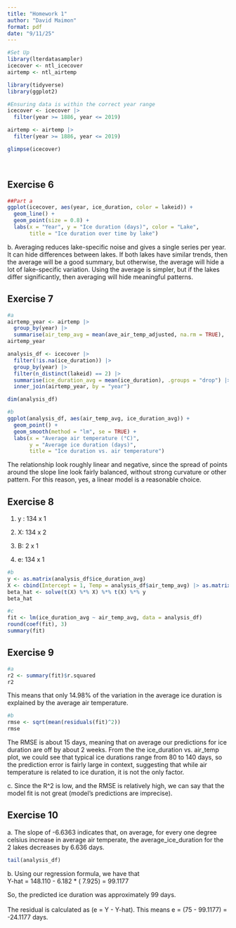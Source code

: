 ```yaml
---
title: "Homework 1"
author: "David Maimon"
format: pdf
date: "9/11/25"
---
```


```r
#Set Up 
library(lterdatasampler)
icecover <- ntl_icecover 
airtemp <- ntl_airtemp

library(tidyverse)
library(ggplot2)

#Ensuring data is within the correct year range
icecover <- icecover |>
  filter(year >= 1886, year <= 2019)

airtemp <- airtemp |>
  filter(year >= 1886, year <= 2019)

glimpse(icecover)

```

\

## Exercise 6

```r
##Part a
ggplot(icecover, aes(year, ice_duration, color = lakeid)) +
  geom_line() +
  geom_point(size = 0.8) +
  labs(x = "Year", y = "Ice duration (days)", color = "Lake",
       title = "Ice duration over time by lake")


```

b\. Averaging reduces lake-specific noise and gives a single series per year. It can hide differences between lakes. If both lakes have similar trends, then the average will be a good summary, but otherwise, the average will hide a lot of lake-specific variation. Using the average is simpler, but if the lakes differ significantly, then averaging will hide meaningful patterns.

## Exercise 7

```r
#a
airtemp_year <- airtemp |>
  group_by(year) |>
  summarise(air_temp_avg = mean(ave_air_temp_adjusted, na.rm = TRUE), .groups = "drop")
airtemp_year

analysis_df <- icecover |>
  filter(!is.na(ice_duration)) |>
  group_by(year) |>
  filter(n_distinct(lakeid) == 2) |>
  summarise(ice_duration_avg = mean(ice_duration), .groups = "drop") |>
  inner_join(airtemp_year, by = "year")

dim(analysis_df)


```

```r
#b
ggplot(analysis_df, aes(air_temp_avg, ice_duration_avg)) +
  geom_point() +
  geom_smooth(method = "lm", se = TRUE) +
  labs(x = "Average air temperature (°C)",
       y = "Average ice duration (days)",
       title = "Ice duration vs. air temperature")
```

The relationship look roughly linear and negative, since the spread of points around the slope line look fairly balanced, without strong curvature or other pattern. For this reason, yes, a linear model is a reasonable choice.

## Exercise 8

1.  y : 134 x 1

2.  X: 134 x 2

3.  B: 2 x 1

4.  e: 134 x 1

```r
#b
y <- as.matrix(analysis_df$ice_duration_avg)
X <- cbind(Intercept = 1, Temp = analysis_df$air_temp_avg) |> as.matrix()
beta_hat <- solve(t(X) %*% X) %*% t(X) %*% y
beta_hat

```

```r
#c 
fit <- lm(ice_duration_avg ~ air_temp_avg, data = analysis_df)
round(coef(fit), 3)
summary(fit)

```

## Exercise 9

```r
#a
r2 <- summary(fit)$r.squared
r2
```

This means that only 14.98% of the variation in the average ice duration is explained by the average air temperature.

```r
#b 
rmse <- sqrt(mean(residuals(fit)^2))
rmse
```

The RMSE is about 15 days, meaning that on average our predictions for ice duration are off by about 2 weeks. From the the ice_duration vs. air_temp plot, we could see that typical ice durations range from 80 to 140 days, so the prediction error is fairly large in context, suggesting that while air temperature is related to ice duration, it is not the only factor.

c\. Since the R\^2 is low, and the RMSE is relatively high, we can say that the model fit is not great (model's predictions are imprecise).

## Exercise 10

a\. The slope of -6.6363 indicates that, on average, for every one degree celsius increase in average air temperate, the average_ice_duration for the 2 lakes decreases by 6.636 days. \

```r
tail(analysis_df)
```

b\. Using our regression formula, we have that \
Y-hat = 148.110 - 6.182 \* ( 7.925) = 99.1177

So, the predicted ice duration was approximately 99 days. \
\
The residual is calculated as (e = Y - Y-hat). This means e = (75 - 99.1177) = -24.1177 days.
